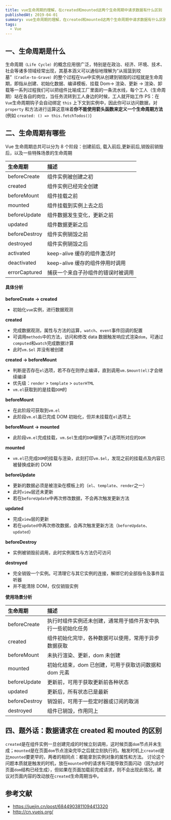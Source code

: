 ```yaml
---
title: vue生命周期的理解，在created和mounted这两个生命周期中请求数据有什么区别
publishedAt: 2019-04-01
summary: vue生命周期的理解，在created和mounted这两个生命周期中请求数据有什么区别
tags:
  - Vue
---
```


## 一、生命周期是什么

生命周期`（Life Cycle）`的概念应用很广泛，特别是在政治、经济、环境、技术、社会等诸多领域经常出现，其基本涵义可以通俗地理解为“从摇篮到坟墓”`（Cradle-to-Grave）`的整个过程在`Vue`中实例从创建到销毁的过程就是生命周期，即指从创建、初始化数据、编译模板、挂载 Dom→ 渲染、更新 → 渲染、卸载等一系列过程我们可以把组件比喻成工厂里面的一条流水线，每个工人（生命周期）站在各自的岗位，当任务流转到工人身边的时候，工人就开始工作 PS：在`Vue`生命周期钩子会自动绑定 `this` 上下文到实例中，因此你可以访问数据，对 `property` 和方法进行运算这意味着**你不能使用箭头函数来定义一个生命周期方法** \(例如 `created: () => this.fetchTodos()`\)

## 二、生命周期有哪些

Vue 生命周期总共可以分为 8 个阶段：创建前后, 载入前后,更新前后,销毁前销毁后，以及一些特殊场景的生命周期

| 生命周期      | 描述                               |
| :------------ | :--------------------------------- |
| beforeCreate  | 组件实例被创建之初                 |
| created       | 组件实例已经完全创建               |
| beforeMount   | 组件挂载之前                       |
| mounted       | 组件挂载到实例上去之后             |
| beforeUpdate  | 组件数据发生变化，更新之前         |
| updated       | 组件数据更新之后                   |
| beforeDestroy | 组件实例销毁之前                   |
| destroyed     | 组件实例销毁之后                   |
| activated     | keep-alive 缓存的组件激活时        |
| deactivated   | keep-alive 缓存的组件停用时调用    |
| errorCaptured | 捕获一个来自子孙组件的错误时被调用 |

#### 具体分析

**beforeCreate -> created**

- 初始化`vue`实例，进行数据观测

**created**

- 完成数据观测，属性与方法的运算，`watch`、`event`事件回调的配置
- 可调用`methods`中的方法，访问和修改 data 数据触发响应式渲染`dom`，可通过`computed`和`watch`完成数据计算
- 此时`vm.$el` 并没有被创建

**created -> beforeMount**

- 判断是否存在`el`选项，若不存在则停止编译，直到调用`vm.$mount(el)`才会继续编译
- 优先级：`render` > `template` > `outerHTML`
- `vm.el`获取到的是挂载`DOM`的

**beforeMount**

- 在此阶段可获取到`vm.el`
- 此阶段`vm.el`虽已完成 DOM 初始化，但并未挂载在`el`选项上

**beforeMount -> mounted**

- 此阶段`vm.el`完成挂载，`vm.$el`生成的`DOM`替换了`el`选项所对应的`DOM`

**mounted**

- `vm.el`已完成`DOM`的挂载与渲染，此刻打印`vm.$el`，发现之前的挂载点及内容已被替换成新的 DOM

**beforeUpdate**

- 更新的数据必须是被渲染在模板上的（`el`、`template`、`render`之一）
- 此时`view`层还未更新
- 若在`beforeUpdate`中再次修改数据，不会再次触发更新方法

**updated**

- 完成`view`层的更新
- 若在`updated`中再次修改数据，会再次触发更新方法（`beforeUpdate`、`updated`）

**beforeDestroy**

- 实例被销毁前调用，此时实例属性与方法仍可访问

**destroyed**

- 完全销毁一个实例。可清理它与其它实例的连接，解绑它的全部指令及事件监听器
- 并不能清除 DOM，仅仅销毁实例

**使用场景分析**

| 生命周期      | 描述                                                         |
| :------------ | :----------------------------------------------------------- |
| beforeCreate  | 执行时组件实例还未创建，通常用于插件开发中执行一些初始化任务 |
| created       | 组件初始化完毕，各种数据可以使用，常用于异步数据获取         |
| beforeMount   | 未执行渲染、更新，dom 未创建                                 |
| mounted       | 初始化结束，dom 已创建，可用于获取访问数据和 dom 元素        |
| beforeUpdate  | 更新前，可用于获取更新前各种状态                             |
| updated       | 更新后，所有状态已是最新                                     |
| beforeDestroy | 销毁前，可用于一些定时器或订阅的取消                         |
| destroyed     | 组件已销毁，作用同上                                         |

## 四、题外话：数据请求在 created 和 mouted 的区别

`created`是在组件实例一旦创建完成的时候立刻调用，这时候页面`dom`节点并未生成；`mounted`是在页面`dom`节点渲染完毕之后就立刻执行的。触发时机上`created`是比`mounted`要更早的，两者的相同点：都能拿到实例对象的属性和方法。
讨论这个问题本质就是触发的时机，放在`mounted`中的请求有可能导致页面闪动（因为此时页面`dom`结构已经生成），但如果在页面加载前完成请求，则不会出现此情况。建议对页面内容的改动放在`created`生命周期当中。

## 参考文献

- https://juejin.cn/post/6844903811094413320
- http://cn.vuejs.org/

